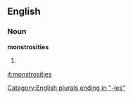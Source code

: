 ==English==

===Noun===
'''monstrosities'''

# {{plural of|[[monstrosity]]}}

[[Category:English plurals ending in "-ies"]]

[[it:monstrosities]]